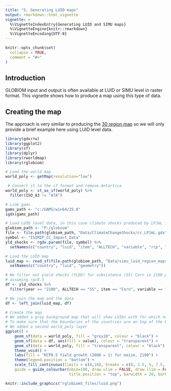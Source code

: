 ```yaml
---
title: "5. Generating LUID maps"
output: rmarkdown::html_vignette
vignette: >
  %\VignetteIndexEntry{Generating LUID and SIMU maps}
  %\VignetteEngine{knitr::rmarkdown}
  %\VignetteEncoding{UTF-8}
---
```


```r
knitr::opts_chunk$set(
  collapse = TRUE,
  comment = "#>"
)
```

## Introduction

GLOBIOM input and output is often available at LUID or SIMU level in raster format. This vignette shows how to produce a map using this type of data. 


## Creating the map

The approach is very similar to producing the [30 region map](https://iiasa.github.io/rglobiom/articles/rglobiom4.html) so we will only provide a brief example here using LUID level data. 

```r
library(gdxrrw)
library(ggplot2)
library(sf)
library(dplyr)
library(rworldmap)
library(rglobiom)

# Load the world map
world_poly <- getMap(resolution="low")

 # Convert it to the sf format and remove Antartica
world_poly <- st_as_sf(world_poly) %>%
  filter(ISO_A3 != "ATA")

# Link gams
gams_path <- "c:/GAMS/win64/25.0"
igdx(gams_path)

# Load LUID level data, in this case climate shocks produced by LPJmL for ISIMIP
globiom_path <- "P:/globiom"
file <- file.path(globiom_path, "Data/ClimateChangeShocks/cc_LPJmL.gdx")
symbol <- "ISIMIP_CC_Impact_Data"
yld_shocks <- rgdx.param(file, symbol) %>% 
  setNames(c("country", "luid", "item", "ALLTECH", "variable", "rcp", "gcm", "crop_model", "resolution", "year", "value"))

# Load the LUID map
luid_map <- read_sf(file.path(globiom_path, "Data/simu_luid_region_maps/LUId/LUID_CTY.shp")) %>%
  setNames(c("country", "luid", "geometry"))

# We filter out yield shocks (YLDG) for subsistence (SS) Corn in 2100 produced HadGEM2-ES
# assuming rpc8.5
df <- yld_shocks %>%
  filter(year == "2100", ALLTECH == "SS", item == "Corn", variable == "YLDG", gcm == "HadGEM2-ES", rcp == "rcp8p5")

# We join the map and the data
df <- left_join(luid_map, df)

# Create the map
# We added a grey background map that will show LUIDs with for which no data is available
# To make sure that the boundaries of the countries are on top of the LUID information,
# We added a second world_poly layer
ggplot() +
    geom_sf(data = world_poly, fill = "grey10", colour = "black") + 
    geom_sf(data = df, aes(fill = value), colour = "transparent") +
    geom_sf(data = world_poly, fill = "transparent", colour = "black") +
    theme_void() +
    labs(fill = "RCP8.5 Yield growth (2000 = 1) for maize, 2100") +
    theme(legend.position = "bottom") +
    scale_fill_continuous(limits = c(0,10), breaks = c(0, 2.5, 5, 7.5, 10),
    guide = guide_colourbar(nbin=100, draw.ulim = FALSE, draw.llim = FALSE, 
                            title.position = "top", barwidth = 20, barheight = 1))


```


```r
knitr::include_graphics("rglobiom5_files/luid.png")
```

